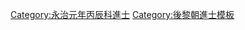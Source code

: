 {{Navbox
|name = 永治元年丙辰科庭試進士榜
|title = [[後黎朝進士列表|永治元年（1676年）丙辰科庭試進士榜]]
|titlestyle = background-color:#FFD700;
|image =
|style = width:100%;text-align:center; 
|groupstyle = text-align:center; background-color:#FFD700;
|liststyle = text-align:center;
|state = {{{state<includeonly>|collapsed</includeonly>}}}

|group1 = 第一甲<br>勅賜進士及第<br>共1名
|list1 = [[探花]]：'''[[阮貴德]]'''

|group2 = 第二甲<br>勅賜進士出身<br>共3名
|list2 = [[裴公輔]] - [[范光照]] - [[阮進朝]]

|group3 = 第三甲<br>勅賜同進士出身<br>共16名
|list3 = [[陳良能]] - [[朱名宰]] - [[鄭德潤]] - [[黎登舉]] - [[吳策詢]] - [[黎可貞]] - [[阮忠亮]] - [[阮春榕]]<br>[[張有効]] - [[段俊和]] - [[黎異材]] - [[阮廷滾]] - [[阮春鼎]] - [[阮登龍]] - [[阮超海]] - [[阮吳鍾]]

|belowstyle = text-align: center; background-color:#FFD700;
|below='''前一科：[[Template:陽德二年癸丑科庭試進士榜|陽德二年癸丑科]]　'''·'''　後一科：[[Template:永治五年庚申科庭試進士榜|永治五年庚申科]]'''<br>'''同科進士：[[Template:永治元年東閣科中格榜|永治元年東閣科]]'''
}}
[[Category:永治元年丙辰科進士]]
<noinclude>[[Category:永治元年丙辰科進士| ]]
[[Category:後黎朝進士模板]]</noinclude>